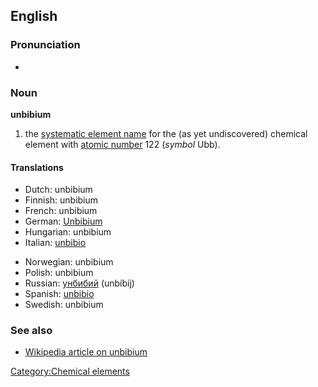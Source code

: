==English==
{{elements|Ubb|unbiunium|Ubu|unbibium|Ubt}}
===Pronunciation===
*{{IPA|/ˌʌnˈbɪbiəm/}}

===Noun===
'''unbibium'''

# the [[systematic element name]] for the (as yet undiscovered) chemical element with [[atomic number]] 122 (''symbol'' Ubb).

====Translations====
{{top}}
*Dutch: unbibium {{n}}
*Finnish: unbibium
*French: unbibium {{m}}
*German: [[Unbibium]] {{n}}
*Hungarian: unbibium
*Italian: [[unbibio]] {{m}}
{{mid}}
*Norwegian: unbibium
*Polish: unbibium {{m}}
*Russian: [[унбибий]] (unbíbij) {{m}}
*Spanish: [[unbibio]] {{m}}
*Swedish: unbibium
{{bottom}}

===See also===
*[[w:Unbibium|Wikipedia article on unbibium]]

[[Category:Chemical elements]]